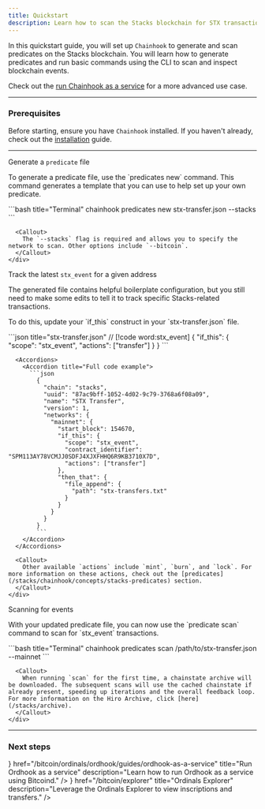 ```yaml
---
title: Quickstart
description: Learn how to scan the Stacks blockchain for STX transactions. 
---
```



In this quickstart guide, you will set up `Chainhook` to generate and scan predicates on the Stacks blockchain. You will learn how to generate predicates and run basic commands using the CLI to scan and inspect blockchain events.

Check out the [run Chainhook as a service](/stacks/chainhook/guides/chainhook-as-a-service) for a more advanced use case.

---

### Prerequisites

Before starting, ensure you have `Chainhook` installed. If you haven't already, check out the [installation](/stacks/chainhook/installation) guide.

---

<div className='steps space-y-10'>
  <Step>
    <div className="flex flex-col space-y-3">
      <div className="w-full">
        <p className='text-lg font-bold m-0 dark:text-primary-foreground'>Generate a <code className='text-lg'>predicate</code> file</p>
        <div className='flex flex-col space-y-0'>
          <p>To generate a predicate file, use the `predicates new` command. This command generates a template that you can use to help set up your own predicate.</p>
        </div>
      </div>
      <div className="w-full">
        ```bash title="Terminal"
        chainhook predicates new stx-transfer.json --stacks 
        ```
      </div>

      <Callout>
        The `--stacks` flag is required and allows you to specify the network to scan. Other options include `--bitcoin`.
      </Callout>
    </div>
  </Step>

  <Step>
    <div className="flex flex-col space-y-3">
      <div className="w-full">
        <p className='text-lg font-bold m-0 dark:text-primary-foreground'>Track the latest <code className='text-lg'>stx_event</code> for a given address</p>
        <div className='flex flex-col space-y-0'>
          <p>The generated file contains helpful boilerplate configuration, but you still need to make some edits to tell it to track specific Stacks-related transactions.</p>
          <p>To do this, update your `if_this` construct in your `stx-transfer.json` file.</p>
        </div>
      </div>
      <div className="w-full">
        ```json title="stx-transfer.json"
        // [!code word:stx_event]
        {
          "if_this": {
            "scope": "stx_event",
            "actions": ["transfer"]
          }
        }
        ```
      </div>

      <Accordions>
        <Accordion title="Full code example">
          ```json
            {
              "chain": "stacks",
              "uuid": "87ac9bff-1052-4d02-9c79-3768a6f08a09",
              "name": "STX Transfer",
              "version": 1,
              "networks": {
                "mainnet": {
                  "start_block": 154670,
                  "if_this": {
                    "scope": "stx_event",
                    "contract_identifier": "SPM113AY78VCMJJ0SDFJ4XJXFHHQ6R9KB3710X7D",
                    "actions": ["transfer"]
                  },
                  "then_that": {
                    "file_append": {
                      "path": "stx-transfers.txt"
                    }
                  }
                }
              }
            }
            ```
        </Accordion>
      </Accordions>
    
      <Callout>
        Other available `actions` include `mint`, `burn`, and `lock`. For more information on these actions, check out the [predicates](/stacks/chainhook/concepts/stacks-predicates) section.
      </Callout>
    </div>
  </Step>

  <Step>
    <div className="flex flex-col space-y-3">
      <div className="w-full">
        <p className='text-lg font-bold m-0 dark:text-primary-foreground'>Scanning for events</p>
        <p>With your updated predicate file, you can now use the `predicate scan` command to scan for `stx_event` transactions.</p>
      </div>
      <div className="w-full">
        ```bash title="Terminal"
        chainhook predicates scan /path/to/stx-transfer.json --mainnet
        ```
      </div>

      <Callout>
        When running `scan` for the first time, a chainstate archive will be downloaded. The subsequent scans will use the cached chainstate if already present, speeding up iterations and the overall feedback loop. For more information on the Hiro Archive, click [here](/stacks/archive).
      </Callout>
    </div>
  </Step>
</div>

---

### Next steps

<Cards className='sm:grid-cols-1'>
  <SmallCard
    icon={<Code className='transition-colors duration-500 ease-in-out group-hover:text-primary' />}
    href="/bitcoin/ordinals/ordhook/guides/ordhook-as-a-service"
    title="Run Ordhook as a service"
    description="Learn how to run Ordhook as a service using Bitcoind."
  />
  <SmallCard
    icon={<Terminal className='transition-colors duration-500 ease-in-out group-hover:text-primary' />}
    href="/bitcoin/explorer"
    title="Ordinals Explorer"
    description="Leverage the Ordinals Explorer to view inscriptions and transfers."
  />
</Cards>

